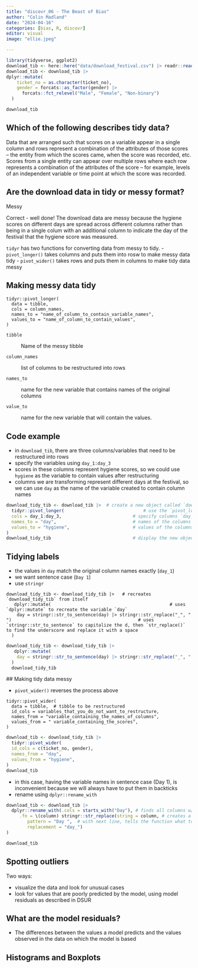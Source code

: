 ```yaml
---
title: "discovr_06 - The Beast of Bias"
author: "Colin Madland"
date: "2024-04-16"
categories: [bias, R, discovr]
editor: visual
image: "ellie.jpeg"

---
```


```r
library(tidyverse, ggplot2)
download_tib <- here::here("data/download_festival.csv") |> readr::read_csv()
download_tib <- download_tib |> 
dplyr::mutate(
    ticket_no = as.character(ticket_no),
    gender = forcats::as_factor(gender) |>
      forcats::fct_relevel("Male", "Female", "Non-binary")
  )
```

```r
download_tib
```

::: {.callout-important collapse="true"}
## Which of the following describes tidy data?

Data that are arranged such that scores on a variable appear in a single column and rows represent a combination of the attributes of those scores – the entity from which the scores came, when the score was recorded, etc. Scores from a single entity can appear over multiple rows where each row represents a combination of the attributes of the score – for example, levels of an independent variable or time point at which the score was recorded.
:::

::: {.callout-important collapse="true"}
## Are the download data in tidy or messy format?

Messy

Correct - well done! The download data are messy because the hygiene scores on different days are spread across different columns rather than being in a single colum with an additional column to indicate the day of the festival that the hygiene score was measured.
:::

`tidyr` has two functions for converting data from messy to tidy. - `pivot_longer()` takes columns and puts them into rosw to make messy data tidy - `pivot_wider()` takes rows and puts them in columns to make tidy data messy

## Making messy data tidy

```         
tidyr::pivot_longer(
  data = tibble,
  cols = column_names,
  names_to = "name_of_column_to_contain_variable_names",
  values_to = "name_of_column_to_contain_values",
)
```

`tibble`

:   Name of the messy tibble

`column_names`

:   list of columns to be restructured into rows

`names_to`

:   name for the new variable that contains names of the original columns

`value_to`

:   name for the new variable that will contain the values.

## Code example

-   in `download_tib`, there are three columns/variables that need to be restructured into rows
-   specify the variables using `day_1:day_3`
-   scores in these columns represent hygiene scores, so we could use `hygiene` as the variable to contain values after restructuring
-   columns we are transforming represent different days at the festival, so we can use `day` as the name of the variable created to contain column names

```r
download_tidy_tib <- download_tib |>  # create a new object called `download_tidy_tib`
  tidyr::pivot_longer(                              # use the `pivot_longer()` function from `tidyr`
  cols = day_1:day_3,                           # specify columns `day_1:day_3` for restructuring
  names_to = "day",                             # names of the columns be placed in a variable called `day`
  values_to = "hygiene",                        # values of the columns placed in a variable called `hygiene`
)
download_tidy_tib                               # display the new object
```

## Tidying labels

-   the values in `day` match the original column names exactly (`day_1`)
-   we want sentence case (`Day 1`)
-   use `stringr`

```         
download_tidy_tib <- download_tidy_tib |>   # recreates `download_tidy_tib` from itself
   dplyr::mutate(                                             # uses `dplyr::mutate` to recreate the variable `day`
    day = stringr::str_to_sentence(day) |> stringr::str_replace("_", " ")                                                # uses `stringr::str_to_sentence` to capitalize the d, then `str_replace()` to find the underscore and replace it with a space
  )
```

```r
download_tidy_tib <- download_tidy_tib |> 
   dplyr::mutate(
    day = stringr::str_to_sentence(day) |> stringr::str_replace("_", " ")
  )
  download_tidy_tib
```

\## Making tidy data messy

-   `pivot_wider()` reverses the process above

```         
tidyr::pivot_wider(
  data = tibble,  # tibble to be restructured
  id_cols = variables_that_you_do_not_want_to_restructure,
  names_from = "variable_containing_the_names_of_columns",
  values_from = " variable_containing_the_scores",
)
```

```r
download_tib <- download_tidy_tib |> 
  tidyr::pivot_wider(
  id_cols = c(ticket_no, gender),
  names_from = "day",
  values_from = "hygiene",
)
download_tib
```

-   in this case, having the variable names in sentence case (Day 1), is inconvenient because we will always have to put them in backticks
-   rename using `dplyr::rename_with`

```r
download_tib <- download_tib |> 
  dplyr::rename_with(.cols = starts_with("Day"), # finds all columns w/i download_tib that begin with the word `Day'
     .fn = \(column) stringr::str_replace(string = column, # creates a lambda or anonymous function that will be applied to the variables that begin with Day
        pattern = "Day ",  # with next line, tells the function what to do
        replacement = "day_")
)

download_tib
```

## Spotting outliers

Two ways:

-   visualize the data and look for unusual cases
-   look for values that are poorly predicted by the model, using model residuals as described in DSUR

::: {.callout-important collapse="true"}
## What are the model residuals?

-   The differences between the values a model predicts and the values observed in the data on which the model is based
:::

## Histograms and Boxplots